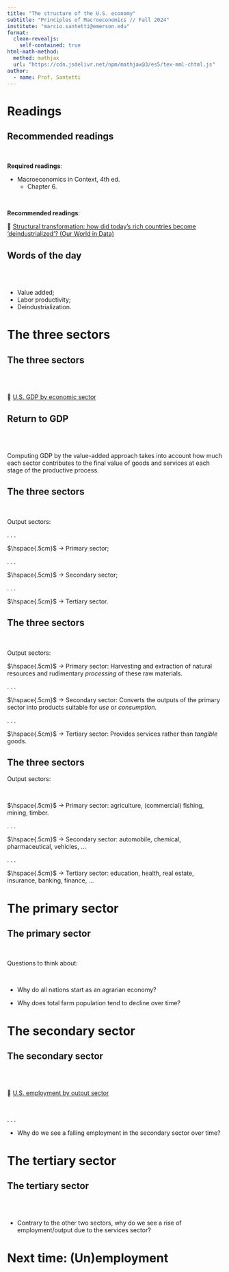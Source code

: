 ```yaml
---
title: "The structure of the U.S. economy"
subtitle: "Principles of Macroeconomics // Fall 2024"
institute: "marcio.santetti@emerson.edu"
format: 
  clean-revealjs:
    self-contained: true
html-math-method:
  method: mathjax
  url: "https://cdn.jsdelivr.net/npm/mathjax@3/es5/tex-mml-chtml.js"
author:
  - name: Prof. Santetti
---
```

  
# Readings {background-color="#62259D"}
  
  
  
## Recommended readings
  
<br>
  
**Required readings**:
  
- [Macroeconomics in Context]{.note}, 4th ed.
  - Chapter 6.

  
<br>

**Recommended readings**:

  &#128279; [[Structural transformation: how did today’s rich countries become ‘deindustrialized’? (Our World in Data)]{.link}](https://ourworldindata.org/structural-transformation-and-deindustrialization-evidence-from-todays-rich-countries)
  
  
## Words of the day
  
<br><br>

  - Value added;
  - Labor productivity;
  - Deindustrialization.
  
# The three sectors {background-color="#62259D"}

## The three sectors

<br><br>

  &#128279;  [[U.S. GDP by economic sector]{.link}](https://ourworldindata.org/grapher/shares-of-gdp-by-economic-sector)



## Return to GDP

<br><br>

Computing GDP by the [value-added approach]{.note} takes into account how much [each sector]{.hi} contributes to the final value of goods and services at [each stage]{.hi-slate} of the productive process.

## The three sectors

<br>

Output [sectors]{.hi-slate}:



. . .

$\hspace{.5cm}$  &rarr; [Primary sector]{.note};

. . .

$\hspace{.5cm}$  &rarr; [Secondary sector]{.note};

. . .

$\hspace{.5cm}$  &rarr; [Tertiary sector]{.note}.

## The three sectors

<br>

Output [sectors]{.hi-slate}:



$\hspace{.5cm}$  &rarr; [Primary sector]{.note}: Harvesting and extraction of [natural resources]{.hi-green} and rudimentary [*processing*]{.orange} of these raw materials. 
  
. . .

$\hspace{.5cm}$  &rarr; [Secondary sector]{.note}: [Converts]{.hi-orange} the outputs of the primary sector into products suitable for *use* or *consumption.*

. . .

$\hspace{.5cm}$  &rarr; [Tertiary sector]{.note}: Provides [services]{.hi} rather than *tangible* goods.


## The three sectors

Output [sectors]{.hi-slate}:


<br>


$\hspace{.5cm}$  &rarr; [Primary sector]{.note}: agriculture, (commercial) fishing, mining, timber.
  
. . .

$\hspace{.5cm}$  &rarr; [Secondary sector]{.note}: automobile, chemical, pharmaceutical, vehicles, ...

. . .

$\hspace{.5cm}$  &rarr; [Tertiary sector]{.note}: education, health, real estate, insurance, banking, finance, ...



# The primary sector {background-color="#62259D"}

## The primary sector


<br>

[Questions]{.note} to think about:

<br>

  - Why do all nations start as an [agrarian]{.hi} economy?
  
  - Why does total farm population tend to [decline]{.hi-red} over time?


# The secondary sector {background-color="#62259D"}


## The secondary sector

<br><br>

  &#128279; [[U.S. employment by output sector]{.link}](https://ourworldindata.org/grapher/employment-by-economic-sector?stackMode=relative)
  
<br>

. . .

  - Why do we see a [falling]{.hi-green} employment in the secondary sector over time?


# The tertiary sector {background-color="#62259D"}


## The tertiary sector

<br><br>

  - Contrary to the other two sectors, why do we see a [rise]{.hi-blue} of employment/output due to the [services]{.note} sector?

# Next time: (Un)employment {background-color="#62259D"}